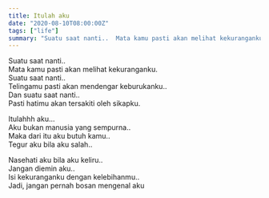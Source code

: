```yaml
---
title: Itulah aku
date: "2020-08-10T08:00:00Z"
tags: ["life"]
summary: "Suatu saat nanti..  Mata kamu pasti akan melihat kekuranganku."
---
```


Suatu saat nanti..  
Mata kamu pasti akan melihat kekuranganku.  
Suatu saat nanti..  
Telingamu pasti akan mendengar keburukanku..  
Dan suatu saat nanti..  
Pasti hatimu akan tersakiti oleh sikapku.

Itulahhh aku...  
Aku bukan manusia yang sempurna..  
Maka dari itu aku butuh kamu..  
Tegur aku bila aku salah..

Nasehati aku bila aku keliru..  
Jangan diemin aku..  
Isi kekuranganku dengan kelebihanmu..  
Jadi, jangan pernah bosan mengenal aku